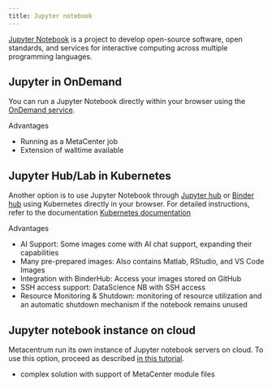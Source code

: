 ```yaml
---
title: Jupyter notebook
---
```

[Jupyter Notebook](https://jupyter.org/) is a project to develop open-source software, open standards, and services for interactive computing across multiple programming languages.

## Jupyter in OnDemand

You can run a Jupyter Notebook directly within your browser using the [OnDemand service](https://ondemand.metacentrum.cz). 

Advantages

* Running as a MetaCenter job
* Extension of walltime available 

## Jupyter Hub/Lab in Kubernetes

Another option is to use Jupyter Notebook through [Jupyter hub](https://hub.cloud.e-infra.cz/hub/) or [Binder hub](https://binderhub.cloud.e-infra.cz/⁩) using Kubernetes directly in your browser. For detailed instructions, refer to the documentation [Kubernetes documentation](https://docs.cerit.io/en/docs/web-apps/jupyterhub)

Advantages

* AI Support: Some images come with AI chat support, expanding their capabilities
* Many pre-prepared images: Also contains Matlab, RStudio, and VS Code Images
* Integration with BinderHub: Access your images stored on GitHub
* SSH access support: DataScience NB with SSH access
* Resource Monitoring & Shutdown: monitoring of resource utilization and an automatic shutdown mechanism if the notebook remains unused


## Jupyter notebook instance on cloud 

Metacentrum run its own instance of Jupyter notebook servers on cloud. To use this option, proceed as described [in this tutorial](../../related/jupyter).
 
* complex solution with support of MetaCenter module files

